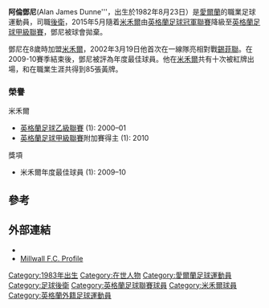 {{Infobox football biography
| name = 阿倫鄧尼
| image =Alan Dunne testimonial (Millwall vs Charlton Athletic).jpg
| image_size          = 250
| caption             = 2011年7月30日鄧尼對戰[[查爾頓體育足球會|查爾頓]]
| fullname = Alan James Dunne<ref>{{cite web |url=http://www.football-league.co.uk/news/article/2015/the-football-league-retained-and-released-list-2491522.aspx |title=The Football League Retained List |publisher=The Football League |date=8 July 2015 |accessdate=16 June 2015 |archive-date=2016-03-04 |archive-url=https://web.archive.org/web/20160304055508/http://www.football-league.co.uk/news/article/2015/the-football-league-retained-and-released-list-2491522.aspx |dead-url=no }}</ref>
| height = {{height|ft=5|in=10}}
| birth_date  = {{birth date and age|1982|8|23|df=yes}}
| birth_place = [[愛爾蘭|愛爾蘭]][[都柏林|都柏林]]
| currentclub = Unattached
| clubnumber
| position = [[後衛|後衛]]
| youthyears1= 1990–2000
| youthclubs1=[[米禾爾足球會|米禾爾]]
| years1 = 2000–2015
| clubs1 = [[米禾爾足球會|米禾爾]]
| caps1 = 341
| goals1 = 17
| pcupdate = 14:34, 7 May 2015 (UTC)
}}
'''阿倫鄧尼'''(Alan James Dunne'''，出生於1982年8月23日）是[[愛爾蘭|愛爾蘭]]的職業足球運動員，司職[[後衛|後衛]]，2015年5月隨着[[米禾爾足球會|米禾爾]]由[[英格蘭足球冠軍聯賽|英格蘭足球冠軍聯賽]]降級至[[英格蘭足球甲級聯賽|英格蘭足球甲級聯賽]]，鄧尼被球會拋棄。

鄧尼在8歲時加盟[[米禾爾足球會|米禾爾]]，2002年3月19日他首次在一線隊亮相對戰[[錫菲聯足球會|錫菲聯]]。在2009-10賽季結束後，鄧尼被評為年度最佳球員。他在[[米禾爾足球會|米禾爾]]共有十次被紅牌出場，和在職業生涯共得到85張黃牌。

===榮譽===
;米禾爾
*[[英格蘭足球乙級聯賽|英格蘭足球乙級聯賽]] (1): 2000–01
*[[英格蘭足球甲級聯賽|英格蘭足球甲級聯賽]]附加賽得主 (1): 2010
;獎項
*米禾爾年度最佳球員 (1): 2009–10

==參考==
{{Reflist}}

==外部連結==
*{{soccerbase|id=21674|name=Alan Dunne}}
*[https://web.archive.org/web/20120527134851/http://www.millwallfc.co.uk/page/ProfilesDetail/0,,10367~9132,00.html Millwall F.C. Profile]

{{DEFAULTSORT: Dunne, Alan}}
[[Category:1983年出生|Category:1983年出生]]
[[Category:在世人物|Category:在世人物]]
[[Category:愛爾蘭足球運動員|Category:愛爾蘭足球運動員]]
[[Category:足球後衛|Category:足球後衛]]
[[Category:英格蘭足球聯賽球員|Category:英格蘭足球聯賽球員]]
[[Category:米禾爾球員|Category:米禾爾球員]]
[[Category:英格蘭外籍足球運動員|Category:英格蘭外籍足球運動員]]